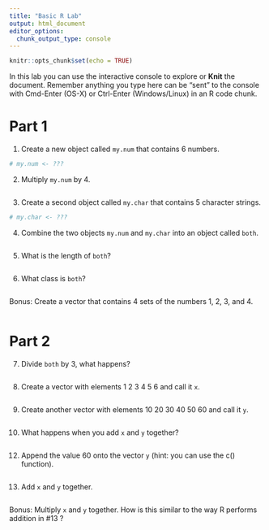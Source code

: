 ```yaml
---
title: "Basic R Lab"
output: html_document
editor_options: 
  chunk_output_type: console
---
```


```r
knitr::opts_chunk$set(echo = TRUE)
```


In this lab you can use the interactive console to explore or **Knit** the document. 
Remember anything you type here can be "sent" to the console with Cmd-Enter (OS-X) or Ctrl-Enter (Windows/Linux) in an R code chunk.


# Part 1

1. Create a new object called `my.num` that contains 6 numbers.
```r
# my.num <- ???
```


2. Multiply `my.num` by 4.
```r

```


3. Create a second object called `my.char` that contains 5 character strings.
```r
# my.char <- ???
```


4. Combine the two objects `my.num` and `my.char` into an object called `both`.
```r

```


5. What is the length of `both`?
```r

```


6. What class is `both`?
```r

```


Bonus: Create a vector that contains 4 sets of the numbers 1, 2, 3, and 4.
```r

```

# Part 2

7. Divide `both` by 3, what happens?
```r

```


8. Create a vector with elements 1 2 3 4 5 6 and call it `x`.
```r

```


9. Create another vector with elements 10 20 30 40 50 60 and call it `y`.
```r

```


10. What happens when you add `x` and `y` together?
```r

```


12. Append the value 60 onto the vector `y` (hint: you can use the c() function).
```r

```


13. Add `x` and `y` together.
```r

```


Bonus: Multiply `x` and `y` together. How is this similar to the way R performs addition in #13 ?
```r

```
